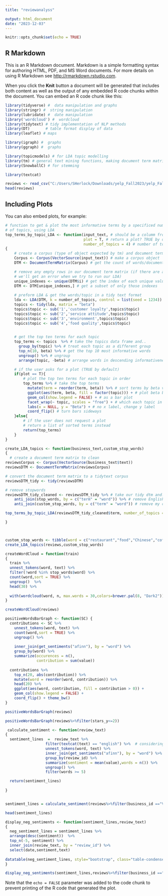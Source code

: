 ---
title: "reviewanalyss"

output: html_document
date: "2023-12-03"
---

```{r setup, include=FALSE}
knitr::opts_chunk$set(echo = TRUE)
```

## R Markdown

This is an R Markdown document. Markdown is a simple formatting syntax for authoring HTML, PDF, and MS Word documents. For more details on using R Markdown see <http://rmarkdown.rstudio.com>.

When you click the **Knit** button a document will be generated that includes both content as well as the output of any embedded R code chunks within the document. You can embed an R code chunk like this:

```{r }
library(tidyverse) #  data manipulation and graphs
library(stringr) #  string manipulation
library(lubridate) #  date manipulation
library('wordcloud') #  wordcloud
library(tidytext) # tidy implementation of NLP methods
library(DT)       # table format display of data
library(leaflet) # maps

library(igraph) #  graphs
library(ggraph) #  graphs

library(topicmodels) # for LDA topic modelling 
library(tm) # general text mining functions, making document term matrixes
library(SnowballC) # for stemming

library(textcat)

reviews <- read_csv("C:/Users/SHerlock/Downloads/yelp_Fall2023/yelp_Fall2023/coffee_review_merge.csv")
head(reviews)
```

## Including Plots

You can also embed plots, for example:

```{r pressure, echo=FALSE}
# function to get & plot the most informative terms by a specificed number
# of topics, using LDA
top_terms_by_topic_LDA <- function(input_text, # should be a columm from a dataframe
                                   plot = T, # return a plot? TRUE by defult
                                   number_of_topics = 4) # number of topics (4 by default)
{    
    # create a corpus (type of object expected by tm) and document term matrix
    Corpus <- Corpus(VectorSource(input_text)) # make a corpus object
    DTM <- DocumentTermMatrix(Corpus) # get the count of words/document

    # remove any empty rows in our document term matrix (if there are any 
    # we'll get an error when we try to run our LDA)
    unique_indexes <- unique(DTM$i) # get the index of each unique value
    DTM <- DTM[unique_indexes,] # get a subset of only those indexes
    
    # preform LDA & get the words/topic in a tidy text format
    lda <- LDA(DTM, k = number_of_topics, control = list(seed = 1234))
    topics <- tidy(lda, matrix = "beta")
    topics$topic <- sub('1','customer loyalty',topics$topic)
    topics$topic <- sub('2','service attitude',topics$topic)
    topics$topic <- sub('3','environment',topics$topic)
    topics$topic <- sub('4','food quality',topics$topic)
    

    # get the top ten terms for each topic
    top_terms <- topics  %>% # take the topics data frame and..
      group_by(topic) %>% # treat each topic as a different group
      top_n(10, beta) %>% # get the top 10 most informative words
      ungroup() %>% # ungroup
      arrange(topic, -beta) # arrange words in descending informativeness

    # if the user asks for a plot (TRUE by default)
    if(plot == T){
        # plot the top ten terms for each topic in order
        top_terms %>% # take the top terms
          mutate(term = reorder(term, beta)) %>% # sort terms by beta value 
          ggplot(aes(term, beta, fill = factor(topic))) + # plot beta by theme
          geom_col(show.legend = FALSE) + # as a bar plot
          facet_wrap(~ topic, scales = "free") + # which each topic in a seperate plot
          labs(x = NULL, y = "Beta") + # no x label, change y label 
          coord_flip() # turn bars sideways
    }else{ 
        # if the user does not request a plot
        # return a list of sorted terms instead
        return(top_terms)
    }
}
```


```{r pressure, echo=FALSE}
create_LDA_topics <- function(business_text,custom_stop_words)
{
  # create a document term matrix to clean
reviewsCorpus <- Corpus(VectorSource(business_text$text)) 
reviewsDTM <- DocumentTermMatrix(reviewsCorpus)

# convert the document term matrix to a tidytext corpus
reviewsDTM_tidy <- tidy(reviewsDTM)

# remove stopwords
reviewsDTM_tidy_cleaned <- reviewsDTM_tidy %>% # take our tidy dtm and...
    anti_join(stop_words, by = c("term" = "word")) %>% # remove English stopwords and...
    anti_join(custom_stop_words, by = c("term" = "word")) # remove my custom stopwords

top_terms_by_topic_LDA(reviewsDTM_tidy_cleaned$term, number_of_topics = 4)

}



custom_stop_words <- tibble(word = c("restaurant","food","Chinese","coffee,","coffee","tea","breakfast","sandwich","it."))
create_LDA_topics(reviews,custom_stop_words)
```
```{r}
createWordCloud = function(train)
{
  train %>%
  unnest_tokens(word, text) %>%
  filter(!word %in% stop_words$word) %>%
  count(word,sort = TRUE) %>%
  ungroup()  %>%
  head(30) %>%
  
  with(wordcloud(word, n, max.words = 30,colors=brewer.pal(8, "Dark2")))
}

createWordCloud(reviews)
```


```{r pressure, echo=FALSE}
positiveWordsBarGraph <- function(SC) {
  contributions <- SC %>%
    unnest_tokens(word, text) %>%
    count(word,sort = TRUE) %>%
    ungroup() %>%
    
    inner_join(get_sentiments("afinn"), by = "word") %>%
    group_by(word) %>%
    summarize(occurences = n(),
              contribution = sum(value))
  
  contributions %>%
    top_n(20, abs(contribution)) %>%
    mutate(word = reorder(word, contribution)) %>%
    head(20) %>%
    ggplot(aes(word, contribution, fill = contribution > 0)) +
    geom_col(show.legend = FALSE) +
    coord_flip() + theme_bw()
}

positiveWordsBarGraph(reviews)
```
```{r}

positiveWordsBarGraph(reviews%>%filter(stars_y<=2))
```


```{r pressure, echo=FALSE}
 calculate_sentiment <- function(review_text)
{
  sentiment_lines  =  review_text %>%
                  filter(textcat(text) == "english") %>%  # considering only English text
                  unnest_tokens(word, text) %>%
                  inner_join(get_sentiments("afinn"), by = "word") %>%
                  group_by(review_id) %>%
                  summarize(sentiment = mean(value),words = n()) %>%
                  ungroup() %>%
                  filter(words >= 5) 

  return(sentiment_lines)
  
}


sentiment_lines = calculate_sentiment(reviews%>%filter(business_id =="VFrmNGmPK-8UsDAXlxX-CQ"))

head(sentiment_lines)
```
```{r}
display_neg_sentiments <- function(sentiment_lines,review_text)
{
  neg_sentiment_lines = sentiment_lines %>%
  arrange(desc(sentiment))  %>%
  top_n(-5, sentiment) %>%
  inner_join(review_text, by = "review_id") %>%
  select(date,sentiment,text) 
  
datatable(neg_sentiment_lines, style="bootstrap", class="table-condensed", options = list(dom = 'tp',scrollX = TRUE))
}

display_neg_sentiments(sentiment_lines,reviews%>%filter(business_id =="VFrmNGmPK-8UsDAXlxX-CQ"))
```

Note that the `echo = FALSE` parameter was added to the code chunk to prevent printing of the R code that generated the plot.
